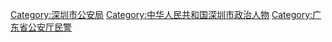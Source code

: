 [[Category:深圳市公安局|Category:深圳市公安局]]
[[Category:中华人民共和国深圳市政治人物|Category:中华人民共和国深圳市政治人物]]
[[Category:广东省公安厅民警|Category:广东省公安厅民警]]